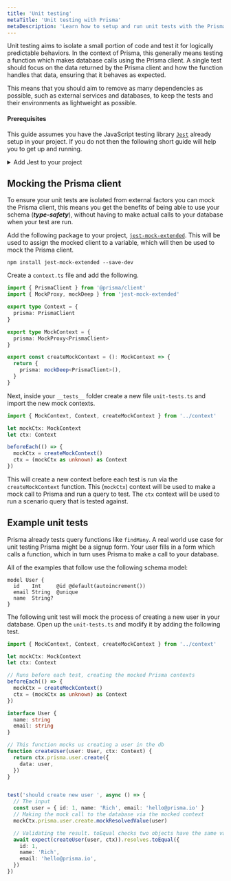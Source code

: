 ```yaml
---
title: 'Unit testing'
metaTitle: 'Unit testing with Prisma'
metaDescription: 'Learn how to setup and run unit tests with the Prisma client'
---
```


<TopBlock>

Unit testing aims to isolate a small portion of code and test it for logically predictable behaviors. In the context of Prisma, this generally means testing a function which makes database calls using the Prisma client. A single test should focus on the data returned by the Prisma client and how the function handles that data, ensuring that it behaves as expected.

This means that you should aim to remove as many dependencies as possible, such as external services and databases, to keep the tests and their environments as lightweight as possible.

</TopBlock>

#### Prerequisites

This guide assumes you have the JavaScript testing library [`Jest`](https://jestjs.io/) already setup in your project. If you do not then the following short guide will help you to get up and running.

<details><summary>Add Jest to your project</summary>

Prisma uses TypeScript and Jest supports TypeScript via Babel. Add the following dependencies to install Jest, Babel presets and a types module:

```terminal
npm install --save-dev jest @babel/preset-typescript babel-jest @babel/core @babel/preset-env @types/jest
```

Next create a `babel.config.js` file at your projects root, adding the following configuration:

```js file=babel.config.js
module.exports = {
  presets: [['@babel/preset-env', { targets: { node: 'current' } }], +'@babel/preset-typescript'],
}
```

Add a script to your `package.json` file which will run the tests. The `-i` flag will ensure that the tests are run one at a time to avoid any race conditions. The scripts will look for a folder at your projects root called `__tests__` (double\_\_underscore), and run any tests within files, within that folder.

```json file=package.json
  "scripts": {
    ...otherScripts
    "test": "jest -i"
  },
```

</details>

## Mocking the Prisma client

To ensure your unit tests are isolated from external factors you can mock the Prisma client, this means you get the benefits of being able to use your schema (**_type-safety_**), without having to make actual calls to your database when your test are run.

Add the following package to your project, [`jest-mock-extended`](https://github.com/marchaos/jest-mock-extended). This will be used to assign the mocked client to a variable, which will then be used to mock the Prisma client.

```terminal
npm install jest-mock-extended --save-dev
```

Create a `context.ts` file and add the following.

```ts file=context.ts
import { PrismaClient } from '@prisma/client'
import { MockProxy, mockDeep } from 'jest-mock-extended'

export type Context = {
  prisma: PrismaClient
}

export type MockContext = {
  prisma: MockProxy<PrismaClient>
}

export const createMockContext = (): MockContext => {
  return {
    prisma: mockDeep<PrismaClient>(),
  }
}
```

Next, inside your `__tests__` folder create a new file `unit-tests.ts` and import the new mock contexts.

```ts file=__tests__/unit-tests.ts
import { MockContext, Context, createMockContext } from '../context'

let mockCtx: MockContext
let ctx: Context

beforeEach(() => {
  mockCtx = createMockContext()
  ctx = (mockCtx as unknown) as Context
})
```

This will create a new context before each test is run via the `createMockContext` function. This (`mockCtx`) context will be used to make a mock call to Prisma and run a query to test. The `ctx` context will be used to run a scenario query that is tested against.

## Example unit tests

Prisma already tests query functions like `findMany`. A real world use case for unit testing Prisma might be a signup form. Your user fills in a form which calls a function, which in turn uses Prisma to make a call to your database.

All of the examples that follow use the following schema model:

```prisma
model User {
  id    Int     @id @default(autoincrement())
  email String  @unique
  name  String?
}
```

The following unit test will mock the process of creating a new user in your database. Open up the `unit-tests.ts` and modify it by adding the following test.

```ts file=__tests__/unit-tests.ts
import { MockContext, Context, createMockContext } from '../context'

let mockCtx: MockContext
let ctx: Context

// Runs before each test, creating the mocked Prisma contexts
beforeEach(() => {
  mockCtx = createMockContext()
  ctx = (mockCtx as unknown) as Context
})

interface User {
  name: string
  email: string
}

// This function mocks us creating a user in the db
function createUser(user: User, ctx: Context) {
  return ctx.prisma.user.create({
    data: user,
  })
}


test('should create new user ', async () => {
  // The input
  const user = { id: 1, name: 'Rich', email: 'hello@prisma.io' }
  // Making the mock call to the database via the mocked context
  mockCtx.prisma.user.create.mockResolvedValue(user)

  // Validating the result. toEqual checks two objects have the same value.
  await expect(createUser(user, ctx)).resolves.toEqual({
    id: 1,
    name: 'Rich',
    email: 'hello@prisma.io',
  })
})
```

